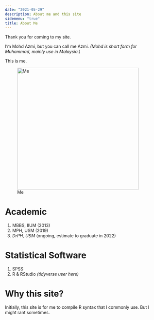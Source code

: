 ```yaml
---
date: "2021-05-29"
description: About me and this site
sidemenu: "true"
title: About Me
---
```


Thank you for coming to my site.

I'm Mohd Azmi, but you can call me Azmi. *(Mohd is short form for Muhammad, mainly use in Malaysia.)*

This is me.

![Me](/./about_files/gambar newton azmi formal (2).JPG){width=400px}

# Academic

1.  MBBS, IIUM (2013)
2.  MPH, USM (2019)
3.  *DrPH, USM* (ongoing, estimate to graduate in 2022)

# Statistical Software

1. SPSS
2. R & RStudio *(tidyverse user here)*

# Why this site?

Initially, this site is for me to compile R syntax that I commonly use. But I might rant sometimes.

